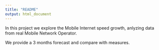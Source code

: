 ```yaml
---
title: "README"
output: html_document
---
```


In this project we explore the Mobile Internet speed growth, anlyzing data from real Mobile Network Operator.

We provide a 3 months forecast and compare with measures.
